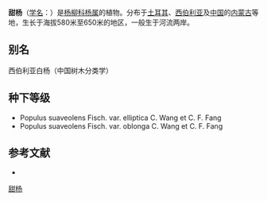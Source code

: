 {{Speciesbox
| name = 甜杨
| status = 
| status_system = 
| image =Центральный парк Белгорода 07.JPG
| genus = Populus
| species = suaveolens
| authority = Fisch.
}}

'''甜杨'''（[[学名|学名]]：{{lang|la|''Populus suaveolens''}}）是[[杨柳科|杨柳科]][[杨属|杨属]]的植物。分布于[[土耳其|土耳其]]、[[西伯利亚|西伯利亚]]及[[中国|中国]]的[[内蒙古|内蒙古]]等地，生长于海拔580米至650米的地区，一般生于河流两岸。

== 别名 ==
西伯利亚白杨（中国树木分类学）

== 种下等级 ==
* Populus suaveolens Fisch. var. elliptica C. Wang et C. F. Fang
* Populus suaveolens Fisch. var. oblonga C. Wang et C. F. Fang

== 参考文献 ==
<div class="references-small">
* {{cite web| url =http://www.bioinfo.cn/db05/KmzwSpecies.php?action=view&id=20344| title =甜杨| work =《中国高等植物数据库全库》| publisher =中国科学院微生物研究所| author =昆明植物研究所| accessdate =2009-02-25| deadurl =yes| archiveurl =https://web.archive.org/web/20160305043616/http://www.bioinfo.cn/db05/KmzwSpecies.php?action=view&id=20344| archivedate =2016-03-05}}
</div>
{{Taxonbar|from=Q12209062}}

[[Category:杨属|甜杨]]


{{植物小作品}}